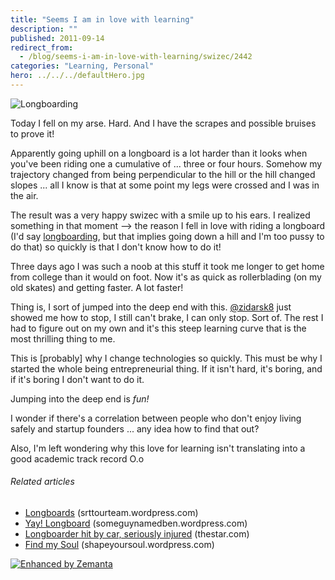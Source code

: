 ```yaml
---
title: "Seems I am in love with learning"
description: ""
published: 2011-09-14
redirect_from:
  - /blog/seems-i-am-in-love-with-learning/swizec/2442
categories: "Learning, Personal"
hero: ../../../defaultHero.jpg
---
```


![Longboarding](https://swizec.com/blog/wp-content/uploads/2011/09/300px-Longboard_skateboard3.jpg "Longboarding")

Today I fell on my arse. Hard. And I have the scrapes and possible bruises to prove it!

Apparently going uphill on a longboard is a lot harder than it looks when you've been riding one a cumulative of ... three or four hours. Somehow my trajectory changed from being perpendicular to the hill or the hill changed slopes ... all I know is that at some point my legs were crossed and I was in the air.

The result was a very happy swizec with a smile up to his ears. I realized something in that moment --> the reason I fell in love with riding a longboard (I'd say [longboarding](http://en.wikipedia.org/wiki/Longboarding "Longboarding"), but that implies going down a hill and I'm too pussy to do that) so quickly is that I don't know how to do it!

Three days ago I was such a noob at this stuff it took me longer to get home from college than it would on foot. Now it's as quick as rollerblading (on my old skates) and getting faster. A lot faster!

Thing is, I sort of jumped into the deep end with this. [@zidarsk8](http://twitter.com/zidarsk8) just showed me how to stop, I still can't brake, I can only stop. Sort of. The rest I had to figure out on my own and it's this steep learning curve that is the most thrilling thing to me.

This is \[probably] why I change technologies so quickly. This must be why I started the whole being entrepreneurial thing. If it isn't hard, it's boring, and if it's boring I don't want to do it.

Jumping into the deep end is _fun!_

I wonder if there's a correlation between people who don't enjoy living safely and startup founders ... any idea how to find that out?

Also, I'm left wondering why this love for learning isn't translating into a good academic track record O.o

###### Related articles

- [Longboards](http://srttourteam.wordpress.com/2011/08/05/longboards/) (srttourteam.wordpress.com)
- [Yay! Longboard](http://someguynamedben.wordpress.com/2011/07/02/yay-longboard/) (someguynamedben.wordpress.com)
- [Longboarder hit by car, seriously injured](http://www.thestar.com/news/article/1025357--longboarder-hit-by-car-seriously-injured) (thestar.com)
- [Find my Soul](http://shapeyoursoul.wordpress.com/2011/08/02/find-my-soul/) (shapeyoursoul.wordpress.com)

[![Enhanced by Zemanta](https://img.zemanta.com/zemified_e.png?x-id=fd7c855c-fd36-44a3-8bc9-087a697e7550)](http://www.zemanta.com/ "Enhanced by Zemanta")
